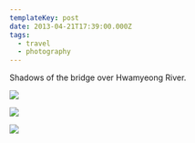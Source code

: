 ```yaml
---
templateKey: post
date: 2013-04-21T17:39:00.000Z
tags:
  - travel
  - photography
---
```

Shadows of the bridge over Hwamyeong River.

![](../../static/assets/20130421-IMG_5101.jpg)

![](../../static/assets/20130421-IMG_5097.jpg)

![](../../static/assets/20130421-IMG_5107.jpg)